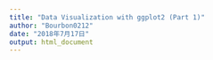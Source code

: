 ```yaml
---
title: "Data Visualization with ggplot2 (Part 1)"
author: "Bourbon0212"
date: "2018年7月17日"
output: html_document
---
```


